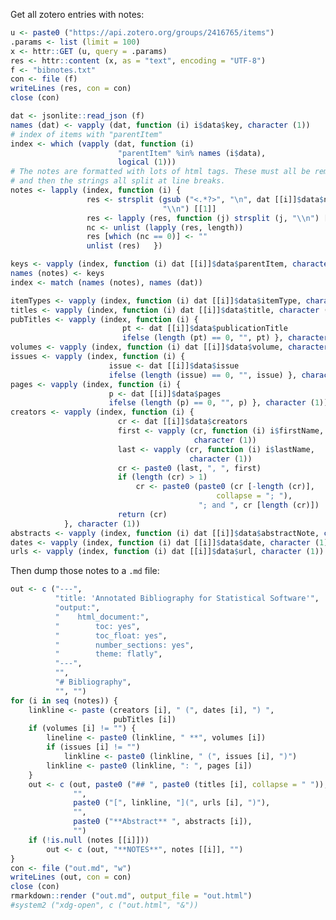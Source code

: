 Get all zotero entries with notes:
```r
u <- paste0 ("https://api.zotero.org/groups/2416765/items")
.params <- list (limit = 100)
x <- httr::GET (u, query = .params)
res <- httr::content (x, as = "text", encoding = "UTF-8")
f <- "bibnotes.txt"
con <- file (f)
writeLines (res, con = con)
close (con)
```
```r
dat <- jsonlite::read_json (f)
names (dat) <- vapply (dat, function (i) i$data$key, character (1))
# index of items with "parentItem"
index <- which (vapply (dat, function (i)
                        "parentItem" %in% names (i$data),
                        logical (1)))
# The notes are formatted with lots of html tags. These must all be removed,
# and then the strings all split at line breaks.
notes <- lapply (index, function (i) {
                 res <- strsplit (gsub ("<.*?>", "\n", dat [[i]]$data$note),
                                  "\\n") [[1]]
                 res <- lapply (res, function (j) strsplit (j, "\\n") [[1]])
                 nc <- unlist (lapply (res, length))
                 res [which (nc == 0)] <- ""
                 unlist (res)   })

keys <- vapply (index, function (i) dat [[i]]$data$parentItem, character (1))
names (notes) <- keys
index <- match (names (notes), names (dat))

itemTypes <- vapply (index, function (i) dat [[i]]$data$itemType, character (1))
titles <- vapply (index, function (i) dat [[i]]$data$title, character (1))
pubTitles <- vapply (index, function (i) {
                         pt <- dat [[i]]$data$publicationTitle
                         ifelse (length (pt) == 0, "", pt) }, character (1))
volumes <- vapply (index, function (i) dat [[i]]$data$volume, character (1))
issues <- vapply (index, function (i) {
                      issue <- dat [[i]]$data$issue
                      ifelse (length (issue) == 0, "", issue) }, character (1))
pages <- vapply (index, function (i) {
                      p <- dat [[i]]$data$pages
                      ifelse (length (p) == 0, "", p) }, character (1))
creators <- vapply (index, function (i) {
                        cr <- dat [[i]]$data$creators
                        first <- vapply (cr, function (i) i$firstName,
                                         character (1))
                        last <- vapply (cr, function (i) i$lastName,
                                        character (1))
                        cr <- paste0 (last, ", ", first)
                        if (length (cr) > 1)
                            cr <- paste0 (paste0 (cr [-length (cr)],
                                              collapse = "; "),
                                          "; and ", cr [length (cr)])
                        return (cr)
            }, character (1))
abstracts <- vapply (index, function (i) dat [[i]]$data$abstractNote, character (1))
dates <- vapply (index, function (i) dat [[i]]$data$date, character (1))
urls <- vapply (index, function (i) dat [[i]]$data$url, character (1))
```

Then dump those notes to a `.md` file:
```r
out <- c ("---",
          "title: 'Annotated Bibliography for Statistical Software'",
          "output:",
          "    html_document:",
          "        toc: yes",
          "        toc_float: yes",
          "        number_sections: yes",
          "        theme: flatly",
          "---",
          "",
          "# Bibliography",
          "", "")
for (i in seq (notes)) {
    linkline <- paste (creators [i], " (", dates [i], ") ",
                       pubTitles [i])
    if (volumes [i] != "") {
        lineline <- paste0 (linkline, " **", volumes [i])
        if (issues [i] != "")
            linkline <- paste0 (linkline, " (", issues [i], ")")
        linkline <- paste0 (linkline, ": ", pages [i])
    }
    out <- c (out, paste0 ("## ", paste0 (titles [i], collapse = " ")),
              "",
              paste0 ("[", linkline, "](", urls [i], ")"),
              "",
              paste0 ("**Abstract** ", abstracts [i]),
              "")
    if (!is.null (notes [[i]]))
        out <- c (out, "**NOTES**", notes [[i]], "")
}
con <- file ("out.md", "w")
writeLines (out, con = con)
close (con)
rmarkdown::render ("out.md", output_file = "out.html")
#system2 ("xdg-open", c ("out.html", "&"))
```

